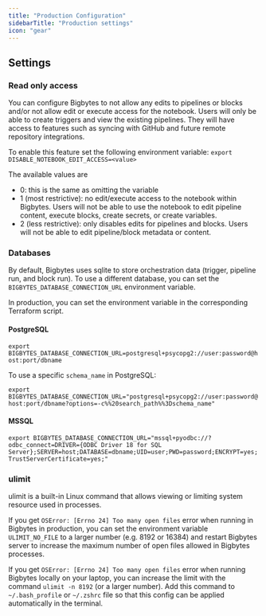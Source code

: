 ```yaml
---
title: "Production Configuration"
sidebarTitle: "Production settings"
icon: "gear"
---
```


## Settings

### Read only access

You can configure Bigbytes to not allow any edits to pipelines or blocks and/or not allow edit or execute
access for the notebook. Users will only be able to create triggers and view the existing pipelines.
They will have access to features such as syncing with GitHub and future remote repository integrations.

To enable this feature set the following environment variable:
`export DISABLE_NOTEBOOK_EDIT_ACCESS=<value>`

The available values are
* 0: this is the same as omitting the variable
* 1 (most restrictive): no edit/execute access to the notebook within Bigbytes. Users will not be able to use the notebook to edit pipeline content, execute blocks,
  create secrets, or create variables.
* 2 (less restrictive): only disables edits for pipelines and blocks. Users will not be able to edit pipeline/block metadata or content.

### Databases

By default, Bigbytes uses sqlite to store orchestration data (trigger, pipeline run, and block run). To use a different database, you can set the `BIGBYTES_DATABASE_CONNECTION_URL` environment variable.

In production, you can set the environment variable in the corresponding Terraform script.

#### PostgreSQL
`export BIGBYTES_DATABASE_CONNECTION_URL=postgresql+psycopg2://user:password@host:port/dbname`

To use a specific `schema_name` in PostgreSQL:

`export BIGBYTES_DATABASE_CONNECTION_URL="postgresql+psycopg2://user:password@host:port/dbname?options=-c%%20search_path%%3Dschema_name"`

#### MSSQL
`export BIGBYTES_DATABASE_CONNECTION_URL="mssql+pyodbc://?odbc_connect=DRIVER={ODBC Driver 18 for SQL Server};SERVER=host;DATABASE=dbname;UID=user;PWD=password;ENCRYPT=yes;TrustServerCertificate=yes;"`

### ulimit

ulimit is a built-in Linux command that allows viewing or limiting system resource used in processes.

If you get `OSError: [Errno 24] Too many open files` error when running in Bigbytes in production,
you can set the environment variable `ULIMIT_NO_FILE` to a larger number (e.g. 8192 or 16384) and restart
Bigbytes server to increase the maximum number of open files allowed in Bigbytes processes.

If you get `OSError: [Errno 24] Too many open files` error when running Bigbytes locally on your laptop,
you can increase the limit with the command `ulimit -n 8192` (or a larger number). Add this command to
`~/.bash_profile` or `~/.zshrc` file so that this config can be applied automatically in the terminal.
